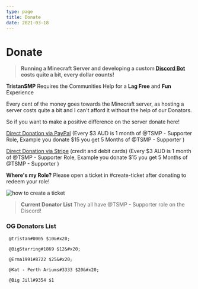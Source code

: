 ```yaml
---
type: page
title: Donate
date: 2021-03-18
---
```


# Donate

> **Running a Minecraft Server and developing a custom **[**Discord Bot**](https://eviebot.rocks)** costs quite a bit, every dollar counts!**

**TristanSMP** Requires the Communities Help for a **Lag Free** and **Fun** Experience

Every cent of the money goes towards the Minecraft server, as hosting a server costs quite a bit and I can't afford it without the help of our Donators.

So if you want to make a positive difference on the server donate here!

[Direct Donation via PayPal](https://www.paypal.com/donate/?business=babylove2011@bigpond.com&no_recurring=0&item_name=TSMP&currency_code=AUD) (Every $3 AUD is 1 month of @TSMP - Supporter Role, Example you donate $15 you get 5 Months of @TSMP - Supporter )&#x20;

[Direct Donation via Stripe](https://buy.stripe.com/3cs5nE4vK9X6doIeUU) (credit and debit cards) (Every $3 AUD is 1 month of @TSMP - Supporter Role, Example you donate $15 you get 5 Months of @TSMP - Supporter )&#x20;

**Where's my Role?** Please open a ticket in #create-ticket after donating to redeem your role!

![how to create a ticket](https://cdn.discordapp.com/attachments/885135206435151872/903924962308542464/ucYHd2boXo.gif)

> **Current Donator List** They all have @TSMP - Supporter role on the Discord!

### OG Donators List

```
 @tristan#0005 $10&#x20;

 @BigStarring#1869 $12&#x20;

 @Erma1991#8722 $25&#x20;

 @Kat - Perth Ariums#3333 $20&#x20;

 @Big Jill#9354 $1
```
